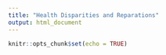 ```yaml
---
title: "Health Disparities and Reparations"
output: html_document
---
```


```r
knitr::opts_chunk$set(echo = TRUE)
```


